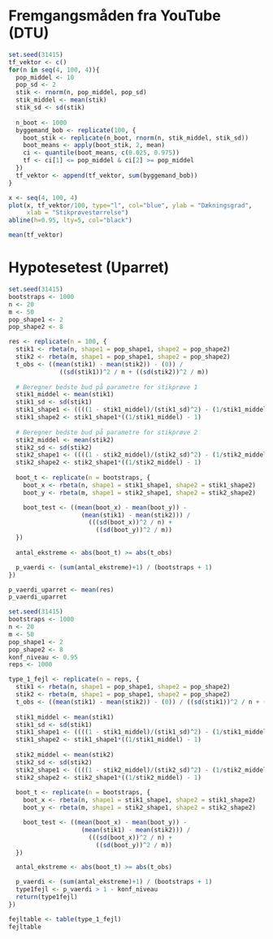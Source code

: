 # Fremgangsmåden fra YouTube (DTU)
```r
set.seed(31415)
tf_vektor <- c()
for(n in seq(4, 100, 4)){
  pop_middel <- 10
  pop_sd <- 2
  stik <- rnorm(n, pop_middel, pop_sd)
  stik_middel <- mean(stik)
  stik_sd <- sd(stik)
  
  n_boot <- 1000
  byggemand_bob <- replicate(100, {
    boot_stik <- replicate(n_boot, rnorm(n, stik_middel, stik_sd))
    boot_means <- apply(boot_stik, 2, mean)
    ci <- quantile(boot_means, c(0.025, 0.975))
    tf <- ci[1] <= pop_middel & ci[2] >= pop_middel
  })
  tf_vektor <- append(tf_vektor, sum(byggemand_bob))
}
```

```r
x <- seq(4, 100, 4)
plot(x, tf_vektor/100, type="l", col="blue", ylab = "Dækningsgrad",
     xlab = "Stikprøvestørrelse")
abline(h=0.95, lty=5, col="black")

mean(tf_vektor)
```

# Hypotesetest (Uparret)

```r
set.seed(31415)
bootstraps <- 1000
n <- 20
m <- 50
pop_shape1 <- 2
pop_shape2 <- 8

res <- replicate(n = 100, {
  stik1 <- rbeta(n, shape1 = pop_shape1, shape2 = pop_shape2)
  stik2 <- rbeta(m, shape1 = pop_shape1, shape2 = pop_shape2)
  t_obs <- ((mean(stik1) - mean(stik2)) - (0)) /
              ((sd(stik1))^2 / n + ((sd(stik2))^2 / m))
  
  # Beregner bedste bud på parametre for stikprøve 1
  stik1_middel <- mean(stik1)
  stik1_sd <- sd(stik1)
  stik1_shape1 <- ((((1 - stik1_middel)/(stik1_sd)^2) - (1/stik1_middel)))*stik1_middel^2
  stik1_shape2 <- stik1_shape1*((1/stik1_middel) - 1)
  
  # Beregner bedste bud på parametre for stikprøve 2
  stik2_middel <- mean(stik2)
  stik2_sd <- sd(stik2)
  stik2_shape1 <- ((((1 - stik2_middel)/(stik2_sd)^2) - (1/stik2_middel)))*stik2_middel^2
  stik2_shape2 <- stik2_shape1*((1/stik2_middel) - 1)
  
  boot_t <- replicate(n = bootstraps, {
    boot_x <- rbeta(n, shape1 = stik1_shape1, shape2 = stik1_shape2)
    boot_y <- rbeta(m, shape1 = stik2_shape1, shape2 = stik2_shape2)

    boot_test <- ((mean(boot_x) - mean(boot_y)) -
                    (mean(stik1) - mean(stik2))) /
                      (((sd(boot_x))^2 / n) +
                        ((sd(boot_y))^2 / m))
  })
  
  antal_ekstreme <- abs(boot_t) >= abs(t_obs)

  p_vaerdi <- (sum(antal_ekstreme)+1) / (bootstraps + 1)
})

p_vaerdi_uparret <- mean(res)
p_vaerdi_uparret
```

```r
set.seed(31415)
bootstraps <- 1000
n <- 20
m <- 50
pop_shape1 <- 2
pop_shape2 <- 8
konf_niveau <- 0.95
reps <- 1000

type_1_fejl <- replicate(n = reps, {
  stik1 <- rbeta(n, shape1 = pop_shape1, shape2 = pop_shape2)
  stik2 <- rbeta(m, shape1 = pop_shape1, shape2 = pop_shape2)
  t_obs <- ((mean(stik1) - mean(stik2)) - (0)) / ((sd(stik1))^2 / n + ((sd(stik2))^2 / m))
  
  stik1_middel <- mean(stik1)
  stik1_sd <- sd(stik1)
  stik1_shape1 <- ((((1 - stik1_middel)/(stik1_sd)^2) - (1/stik1_middel)))*stik1_middel^2
  stik1_shape2 <- stik1_shape1*((1/stik1_middel) - 1)
  
  stik2_middel <- mean(stik2)
  stik2_sd <- sd(stik2)
  stik2_shape1 <- ((((1 - stik2_middel)/(stik2_sd)^2) - (1/stik2_middel)))*stik2_middel^2
  stik2_shape2 <- stik2_shape1*((1/stik2_middel) - 1)
  
  boot_t <- replicate(n = bootstraps, {
    boot_x <- rbeta(n, shape1 = stik1_shape1, shape2 = stik1_shape2)
    boot_y <- rbeta(m, shape1 = stik2_shape1, shape2 = stik2_shape2)

    boot_test <- ((mean(boot_x) - mean(boot_y)) -
                    (mean(stik1) - mean(stik2))) /
                      (((sd(boot_x))^2 / n) +
                        ((sd(boot_y))^2 / m))
  })

  antal_ekstreme <- abs(boot_t) >= abs(t_obs)

  p_vaerdi <- (sum(antal_ekstreme)+1) / (bootstraps + 1)
  type1fejl <- p_vaerdi > 1 - konf_niveau
  return(type1fejl)
})

fejltable <- table(type_1_fejl)
fejltable
```



